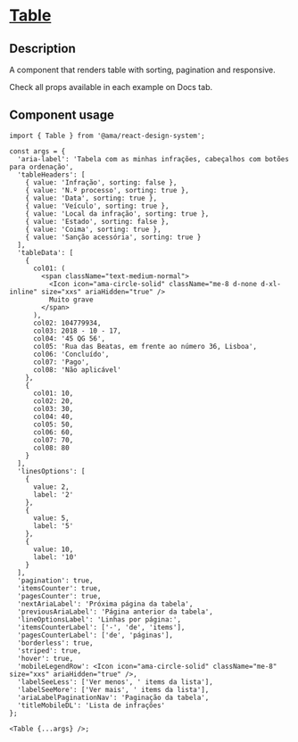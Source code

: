 
<Meta title="Components/Table/Table Docs" />

<h1 className="mb-32">
  <u>Table</u>
</h1>

<h2>Description </h2>
<p className="fs-16">A component that renders table with sorting, pagination and responsive.</p>
<p className="fs-16">Check all props available in each example on Docs tab.</p>

<h2>Component usage</h2>

```tsx
import { Table } from '@ama/react-design-system';

const args = {
  'aria-label': 'Tabela com as minhas infrações, cabeçalhos com botões para ordenação',
  'tableHeaders': [
    { value: 'Infração', sorting: false },
    { value: 'N.º processo', sorting: true },
    { value: 'Data', sorting: true },
    { value: 'Veículo', sorting: true },
    { value: 'Local da infração', sorting: true },
    { value: 'Estado', sorting: false },
    { value: 'Coima', sorting: true },
    { value: 'Sanção acessória', sorting: true }
  ],
  'tableData': [
    {
      col01: (
        <span className="text-medium-normal">
          <Icon icon="ama-circle-solid" className="me-8 d-none d-xl-inline" size="xxs" ariaHidden="true" />
          Muito grave
        </span>
      ),
      col02: 104779934,
      col03: 2018 - 10 - 17,
      col04: '45 QG 56',
      col05: 'Rua das Beatas, em frente ao número 36, Lisboa',
      col06: 'Concluído',
      col07: 'Pago',
      col08: 'Não aplicável'
    },
    {
      col01: 10,
      col02: 20,
      col03: 30,
      col04: 40,
      col05: 50,
      col06: 60,
      col07: 70,
      col08: 80
    }
  ],
  'linesOptions': [
    {
      value: 2,
      label: '2'
    },
    {
      value: 5,
      label: '5'
    },
    {
      value: 10,
      label: '10'
    }
  ],
  'pagination': true,
  'itemsCounter': true,
  'pagesCounter': true,
  'nextAriaLabel': 'Próxima página da tabela',
  'previousAriaLabel': 'Página anterior da tabela',
  'lineOptionsLabel': 'Linhas por página:',
  'itemsCounterLabel': ['-', 'de', 'items'],
  'pagesCounterLabel': ['de', 'páginas'],
  'borderless': true,
  'striped': true,
  'hover': true,
  'mobileLegendRow': <Icon icon="ama-circle-solid" className="me-8" size="xxs" ariaHidden="true" />,
  'labelSeeLess': ['Ver menos', ' items da lista'],
  'labelSeeMore': ['Ver mais', ' items da lista'],
  'ariaLabelPaginationNav': 'Paginação da tabela',
  'titleMobileDL': 'Lista de infrações'
};

<Table {...args} />;
```
